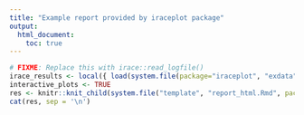 ```yaml
---
title: "Example report provided by iraceplot package"
output: 
  html_document:
    toc: true
---
```


```r
# FIXME: Replace this with irace::read_logfile()
irace_results <- local({ load(system.file(package="iraceplot", "exdata", "guide-example.Rdata", mustWork = TRUE)); iraceResults })
interactive_plots <- TRUE
res <- knitr::knit_child(system.file("template", "report_html.Rmd", package="iraceplot"), quiet = TRUE)
cat(res, sep = '\n')
```

